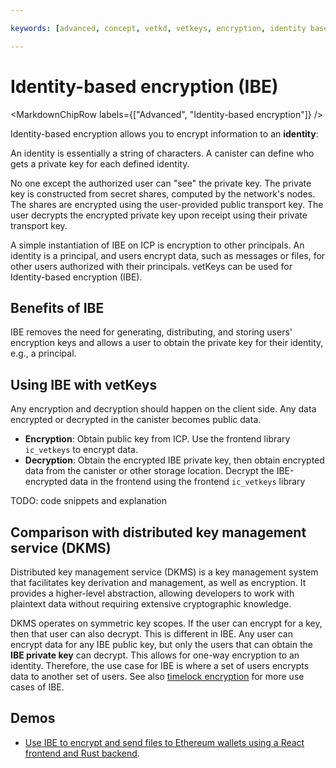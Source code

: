 ```yaml
---

keywords: [advanced, concept, vetkd, vetkeys, encryption, identity based encryption, threshold decryption, encrypted threshold key derivation]

---
```



# Identity-based encryption (IBE)

<MarkdownChipRow labels={["Advanced", "Identity-based encryption"]} />

Identity-based encryption allows you to encrypt information to an **identity**:

An identity is essentially a string of characters. A canister can define who gets a private key for each defined identity.

No one except the authorized user can "see" the private key. The private key is constructed from secret shares, computed by the network's nodes. The shares are encrypted using the user-provided public transport key. The user decrypts the encrypted private key upon receipt using their private transport key.

A simple instantiation of IBE on ICP is encryption to other principals. An identity is a principal, and users encrypt data, such as messages or files, for other users authorized with their principals.
vetKeys can be used for Identity-based encryption (IBE).

## Benefits of IBE

IBE removes the need for generating, distributing, and storing users' encryption keys and allows a user to obtain the private key for their identity, e.g., a principal.

## Using IBE with vetKeys

Any encryption and decryption should happen on the client side. Any data encrypted or decrypted in the canister becomes public data.

- **Encryption**: Obtain public key from ICP. Use the frontend library `ic_vetkeys` to encrypt data.
- **Decryption**: Obtain the encrypted IBE private key, then obtain encrypted data from the canister or other storage location. Decrypt the IBE-encrypted data in the frontend using the frontend `ic_vetkeys` library

TODO: code snippets and explanation

## Comparison with distributed key management service (DKMS)

Distributed key management service (DKMS) is a key management system that facilitates key derivation and management, as well as encryption. It provides a higher-level abstraction, allowing developers to work with plaintext data without requiring extensive cryptographic knowledge.

DKMS operates on symmetric key scopes. If the user can encrypt for a key, then that user can also decrypt. This is different in IBE. Any user can encrypt data for any IBE public key, but only the users that can obtain the **IBE private key** can decrypt. This allows for one-way encryption to an identity. Therefore, the use case for IBE is where a set of users encrypts data to another set of users. See also [timelock encryption](/docs/building-apps/network-features/vetkeys/advanced/identity-based-encryption) for more use cases of IBE.

## Demos

- [Use IBE to encrypt and send files to Ethereum wallets using a React frontend and Rust backend](https://github.com/kristoferlund/send_file_to_eth_demo).